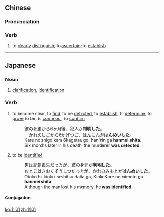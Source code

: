 ==Chinese==
{{zh-forms}}

===Pronunciation===
{{zh-pron
|m=pànmíng
|c=pun3 ming4
|mn=qz,xm,zz:phòaⁿ-bêng
|cat=v
}}

===Verb===
{{zh-verb}}

# to [[clearly]] [[distinguish]]; to [[ascertain]]; to [[establish]]

----

==Japanese==
{{ja-kanjitab|はん|めい|yomi=o}}

===Noun===
{{ja-noun|はんめい}}

# [[clarification]], [[identification]]

===Verb===
{{ja-verb-suru|はんめい}}

# to become clear, to [[find]], to be [[detected]], to [[establish]], to [[determine]], to [[prove]] to be, to [[come out]], to [[confirm]]
#: 彼の死後から6ヶ月後、犯人が'''判明した'''。
#: 　かれのしごから6かげつご、はんにんが'''はんめいした'''。
#: Kare no shigo kara 6kagetsu go, han'nin ga '''hanmei shita'''.
#: Six months later in his death, the murderer '''was detected'''.
# {{lb|ja|personal identify}} to be [[identify|identified]]
#: 男は記憶喪失だったが、彼の身元が'''判明した'''。
#: おとこはきおくそうしつだったが、かれのみもとが'''はんめいした'''。
#: Otoko ha kioku-sōshitsu datta ga, KiokuKare no mimoto ga '''hanmei shita'''.
#: Although the man lost his memory, he '''was identified'''.

====Conjugation====
{{ja-suru|はんめい}}

[[ko:判明]]
[[zh:判明]]